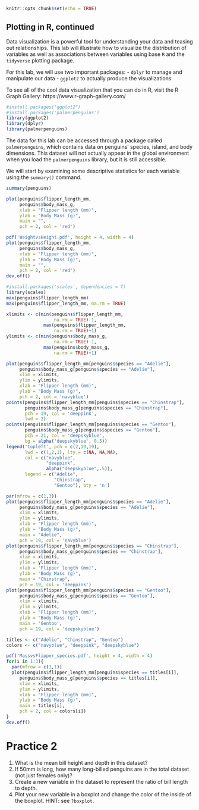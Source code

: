 ```r
knitr::opts_chunk$set(echo = TRUE)
```

## Plotting in R, continued

Data visualization is a powerful tool for understanding your data and teasing out relationships.  This lab will illustrate how to visualize the distribution of variables as well as associations between variables using base `R` and the `tidyverse` plotting package.

For this lab, we will use two important packages:
- `dplyr` to manage and manipulate our data
- `ggplot2` to actually produce the visualizations

To see all of the cool data visualization that you can do in R, visit the R Graph Gallery:
https://www.r-graph-gallery.com/

```r
#install.packages("ggplot2")
#install.packages('palmerpenguins')
library(ggplot2)
library(dplyr)
library(palmerpenguins)
```

The data for this lab can be accessed through a package called `palmerpenguins`, which contains data on penguins' species, island, and body dimensions. This dataset will not actually appear in the global environment when you load the `palmerpenguins` library, but it is still accessible. 

We will start by examining some descriptive statistics for each variable using the `summary()` command.

```r
summary(penguins)
```

```r
plot(penguins$flipper_length_mm,
     penguins$body_mass_g,
     xlab = "Flipper length (mm)",
     ylab = "Body Mass (g)",
     main = "",
     pch = 2, col = 'red')

pdf('WeightvsHeight.pdf', height = 4, width = 4)
plot(penguins$flipper_length_mm,
     penguins$body_mass_g,
     xlab = "Flipper length (mm)",
     ylab = "Body Mass (g)",
     main = "",
     pch = 2, col = 'red')
dev.off()

#install.packages('scales', dependencies = T)
library(scales)
max(penguins$flipper_length_mm)
max(penguins$flipper_length_mm, na.rm = TRUE)

xlimits <- c(min(penguins$flipper_length_mm,
                  na.rm = TRUE)-1,
              max(penguins$flipper_length_mm,
                  na.rm = TRUE)+1)
ylimits <- c(min(penguins$body_mass_g,
                  na.rm = TRUE)-1,
              max(penguins$body_mass_g,
                  na.rm = TRUE)+1)

plot(penguins$flipper_length_mm[penguins$species == "Adelie"],
     penguins$body_mass_g[penguins$species == "Adelie"],
     xlim = xlimits,
     ylim = ylimits,
     xlab = "Flipper length (mm)",
     ylab = "Body Mass (g)",
     pch = 2, col = 'navyblue')
points(penguins$flipper_length_mm[penguins$species == "Chinstrap"],
       penguins$body_mass_g[penguins$species == "Chinstrap"],
       pch = 19, col = 'deeppink',
       lwd = 2)
points(penguins$flipper_length_mm[penguins$species == "Gentoo"],
       penguins$body_mass_g[penguins$species == "Gentoo"],
       pch = 21, col = 'deepskyblue',
       bg = alpha('deepskyblue', 0.5))
legend('topleft', pch = c(2,19,19), 
       lwd = c(1,2,1), lty = c(NA, NA,NA),
       col = c("navyblue",
               "deeppink",
               alpha("deepskyblue",.5)),
       legend = c("Adelie",
                  "Chinstrap",
                  "Gentoo"), bty = 'n')

par(mfrow = c(1,3))
plot(penguins$flipper_length_mm[penguins$species == "Adelie"],
     penguins$body_mass_g[penguins$species == "Adelie"],
     xlim = xlimits,
     ylim = ylimits,
     xlab = "Flipper length (mm)",
     ylab = "Body Mass (g)",
     main = "Adelie",
     pch = 19, col = 'navyblue')
plot(penguins$flipper_length_mm[penguins$species == "Chinstrap"],
     penguins$body_mass_g[penguins$species == "Chinstrap"],
     xlim = xlimits,
     ylim = ylimits,
     xlab = "Flipper length (mm)",
     ylab = "Body Mass (g)",
     main = "Chinstrap",
     pch = 19, col = 'deeppink')
plot(penguins$flipper_length_mm[penguins$species == "Gentoo"],
     penguins$body_mass_g[penguins$species == "Gentoo"],
     xlim = xlimits,
     ylim = ylimits,
     xlab = "Flipper length (mm)",
     ylab = "Body Mass (g)",
     main = 'Gentoo',
     pch = 19, col = 'deepskyblue')

titles <- c("Adelie", "Chinstrap", "Gentoo")
colors <- c("navyblue", "deeppink", "deepskyblue")

pdf('MassvsFlipper_species.pdf', height = 4, width = 4)
for(i in 1:3){
  par(mfrow = c(1,1))
  plot(penguins$flipper_length_mm[penguins$species == titles[i]],
     penguins$body_mass_g[penguins$species == titles[i]],
     xlim = xlimits,
     ylim = ylimits,
     xlab = "Flipper length (mm)",
     ylab = "Body Mass (g)",
     main = titles[i],
     pch = 2, col = colors[i])
}
dev.off()
```
# Practice 2

  1. What is the mean bill height and depth in this dataset?
  2. If 50mm is long, how many long-billed penguins are in the total dataset (not just females only)?
  3. Create a new variable in the dataset to represent the ratio of bill length to depth.
  4. Plot your new variable in a boxplot and change the color of the inside of the boxplot. HINT: see `?boxplot`.
